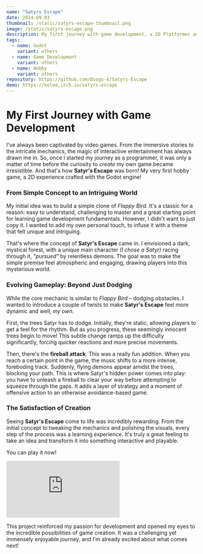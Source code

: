 ```yaml
---
name: "Satyrs Escape"
date: 2024-09-03
thumbnail: /static/satyrs-escape-thumbnail.png
image: /static/satyrs-escape.png
description: My first journey with game development, a 2D Platformer adventure with a dark, mystical twist, built with Godot.
tags:
  - name: Godot
    variant: others
  - name: Game Development
    variant: others
  - name: Hobby
    variant: others
repository: https://github.com/Diogo-k/Satyrs-Escape
demo: https://kelem.itch.io/satyrs-escape
---
```


# My First Journey with Game Development

I've always been captivated by video games. From the immersive stories to the intricate mechanics, the magic of interactive entertainment has always drawn me in. So, once I started my journey as a programmer, it was only a matter of time before the curiosity to _create_ my own game became irresistible. And that's how **Satyr's Escape** was born! My very first hobby game, a 2D experience crafted with the Godot engine!

### From Simple Concept to an Intriguing World

My initial idea was to build a simple clone of _Flappy Bird_. It's a classic for a reason: easy to understand, challenging to master and a great starting point for learning game development fundamentals. However, I didn't want to just copy it. I wanted to add my own personal touch, to infuse it with a theme that felt unique and intriguing.

That's where the concept of **Satyr's Escape** came in. I envisioned a dark, mystical forest, with a unique main character _(I chose a Satyr)_ racing through it, _"pursued"_ by relentless demons. The goal was to make the simple premise feel atmospheric and engaging, drawing players into this mysterious world.

### Evolving Gameplay: Beyond Just Dodging

While the core mechanic is similar to _Flappy Bird_ – dodging obstacles. I wanted to introduce a couple of twists to make **Satyr's Escape** feel more dynamic and well, _my own_.

First, the trees Satyr has to dodge. Initially, they're static, allowing players to get a feel for the rhythm. But as you progress, these seemingly innocent trees begin to move! This subtle change ramps up the difficulty significantly, forcing quicker reactions and more precise movements.

Then, there's the **fireball attack**. This was a really fun addition. When you reach a certain point in the game, the music shifts to a more intense, foreboding track. Suddenly, flying demons appear amidst the trees, blocking your path. This is where Satyr's hidden power comes into play: you have to unleash a fireball to clear your way before attempting to squeeze through the gaps. It adds a layer of strategy and a moment of offensive action to an otherwise avoidance-based game.

### The Satisfaction of Creation

Seeing **Satyr's Escape** come to life was incredibly rewarding. From the initial concept to tweaking the mechanics and polishing the visuals, every step of the process was a learning experience. It's truly a great feeling to take an idea and transform it into something interactive and playable.

You can play it now!

<iframe frameBorder="0" src="https://itch.io/embed/2922378?bg_color=f9f9f9&amp;link_color=9E1A1A" className='w-full h-full md:w-[75%]'><a href="https://kelem.itch.io/satyrs-escape">Satyr's Escape by kelem</a></iframe>

This project reinforced my passion for development and opened my eyes to the incredible possibilities of game creation. It was a challenging yet immensely enjoyable journey, and I'm already excited about what comes next!
